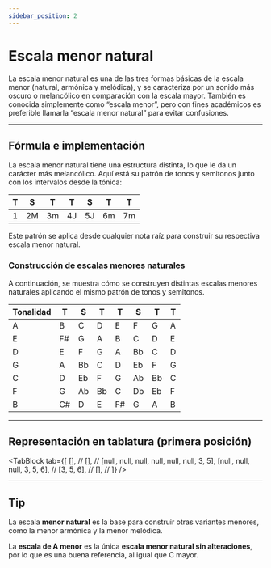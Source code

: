 ```yaml
---
sidebar_position: 2
---
```


# Escala menor natural

La escala menor natural es una de las tres formas básicas de la escala menor (natural, armónica y melódica), y se caracteriza por un sonido más oscuro o melancólico en comparación con la escala mayor. También es conocida simplemente como “escala menor”, pero con fines académicos es preferible llamarla “escala menor natural” para evitar confusiones.

---

## Fórmula e implementación

La escala menor natural tiene una estructura distinta, lo que le da un carácter más melancólico. Aquí está su patrón de tonos y semitonos junto con los intervalos desde la tónica:

| T   | S   | T   | T   | S   | T   | T   |
| --- | --- | --- | --- | --- | --- | --- |
| 1   | 2M  | 3m  | 4J  | 5J  | 6m  | 7m  |

Este patrón se aplica desde cualquier nota raíz para construir su respectiva escala menor natural.

### Construcción de escalas menores naturales

A continuación, se muestra cómo se construyen distintas escalas menores naturales aplicando el mismo patrón de tonos y semitonos.

| Tonalidad | T   | S   | T   | T   | S   | T   | T   |
| --------- | --- | --- | --- | --- | --- | --- | --- |
| A         | B   | C   | D   | E   | F   | G   | A   |
| E         | F#  | G   | A   | B   | C   | D   | E   |
| D         | E   | F   | G   | A   | Bb  | C   | D   |
| G         | A   | Bb  | C   | D   | Eb  | F   | G   |
| C         | D   | Eb  | F   | G   | Ab  | Bb  | C   |
| F         | G   | Ab  | Bb  | C   | Db  | Eb  | F   |
| B         | C#  | D   | E   | F#  | G   | A   | B   |

---

## Representación en tablatura (primera posición)

<TabBlock
  tab={[
    [], //
    [], //
    [null, null, null, null, null, null, 3, 5],
    [null, null, null, 3, 5, 6], //
    [3, 5, 6], //
    [], //
  ]}
/>

---

## Tip

La escala **menor natural** es la base para construir otras variantes menores, como la menor armónica y la menor melódica.

La **escala de A menor** es la única **escala menor natural sin alteraciones**, por lo que es una buena referencia, al igual que C mayor.

<DonateButton />
<Comments />
